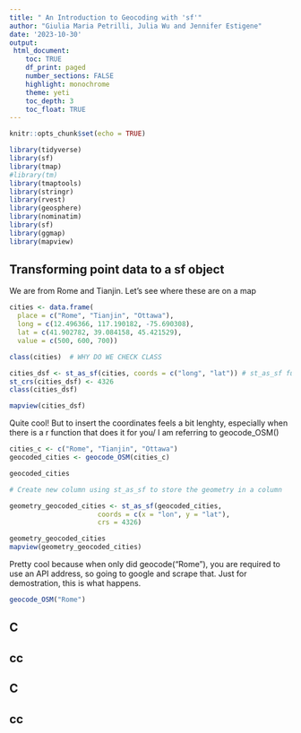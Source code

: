 ```yaml
---
title: " An Introduction to Geocoding with 'sf'"
author: "Giulia Maria Petrilli, Julia Wu and Jennifer Estigene"
date: '2023-10-30'
output: 
 html_document:
    toc: TRUE
    df_print: paged
    number_sections: FALSE
    highlight: monochrome
    theme: yeti
    toc_depth: 3
    toc_float: TRUE
---
```


```r
knitr::opts_chunk$set(echo = TRUE)
```

```r
library(tidyverse)
library(sf)
library(tmap)
#library(tm)
library(tmaptools)
library(stringr)
library(rvest)
library(geosphere)
library(nominatim)
library(sf)
library(ggmap)
library(mapview)

```


## Transforming point data to a sf object

We are from Rome and Tianjin. Let's see where these are on a map 

```r

cities <- data.frame(
  place = c("Rome", "Tianjin", "Ottawa"),
  long = c(12.496366, 117.190182, -75.690308),  
  lat = c(41.902782, 39.084158, 45.421529),    
  value = c(500, 600, 700))                     

class(cities)  # WHY DO WE CHECK CLASS

cities_dsf <- st_as_sf(cities, coords = c("long", "lat")) # st_as_sf function is used to convert data, such as a data frame or a matrix, into an sf object. An sf object is a special data structure used for working with spatial data. 
st_crs(cities_dsf) <- 4326
class(cities_dsf)

mapview(cities_dsf)

```

Quite cool! But to insert the coordinates feels a bit lenghty, especially when there is a r function that does it for you/ I am referring to geocode_OSM() 
```r

cities_c <- c("Rome", "Tianjin", "Ottawa")
geocoded_cities <- geocode_OSM(cities_c) 

geocoded_cities

# Create new column using st_as_sf to store the geometry in a column 

geometry_geocoded_cities <- st_as_sf(geocoded_cities,
                      coords = c(x = "lon", y = "lat"),
                      crs = 4326)

geometry_geocoded_cities
mapview(geometry_geocoded_cities)


```



Pretty cool because when only did geocode("Rome"), you are required to use an API address, so going to google and scrape that.  Just for demostration, this is what happens.  

``` r
geocode_OSM("Rome")

```

## C
## cc
## C
## cc

